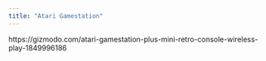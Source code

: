 ```yaml
---
title: "Atari Gamestation"
---
```


https://gizmodo.com/atari-gamestation-plus-mini-retro-console-wireless-play-1849996186